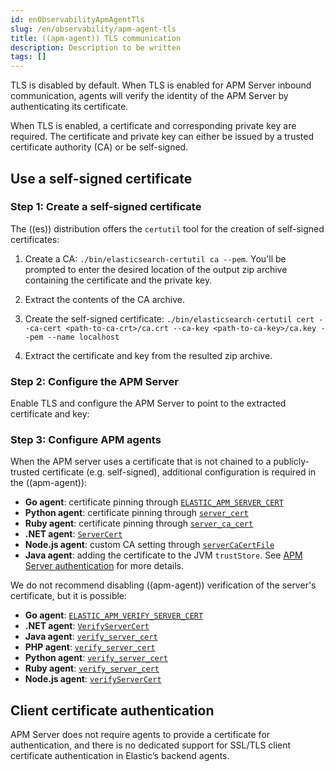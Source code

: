```yaml
---
id: enObservabilityApmAgentTls
slug: /en/observability/apm-agent-tls
title: ((apm-agent)) TLS communication
description: Description to be written
tags: []
---
```



<div id="apm-agent-tls"></div>

TLS is disabled by default.
When TLS is enabled for APM Server inbound communication, agents will verify the identity
of the APM Server by authenticating its certificate.

When TLS is enabled, a certificate and corresponding private key are required.
The certificate and private key can either be issued by a trusted certificate authority (CA)
or be <DocLink id="enObservabilityApmAgentTls" section="use-a-self-signed-certificate">self-signed</DocLink>.

<div id="apm-agent-self-sign"></div>

## Use a self-signed certificate

<div id="apm-agent-self-sign-1"></div>

### Step 1: Create a self-signed certificate

The ((es)) distribution offers the `certutil` tool for the creation of self-signed certificates:

1. Create a CA: `./bin/elasticsearch-certutil ca --pem`. You'll be prompted to enter the desired
    location of the output zip archive containing the certificate and the private key.

1. Extract the contents of the CA archive.
1. Create the self-signed certificate: `./bin/elasticsearch-certutil cert --ca-cert <path-to-ca-crt>/ca.crt --ca-key <path-to-ca-key>/ca.key --pem --name localhost`
1. Extract the certificate and key from the resulted zip archive.

<div id="apm-agent-self-sign-2"></div>

### Step 2: Configure the APM Server

Enable TLS and configure the APM Server to point to the extracted certificate and key:

<TlsWidget />

<div id="apm-agent-self-sign-3"></div>

### Step 3: Configure APM agents

When the APM server uses a certificate that is not chained to a publicly-trusted certificate
(e.g. self-signed), additional configuration is required in the ((apm-agent)):

* **Go agent**: certificate pinning through [`ELASTIC_APM_SERVER_CERT`](((apm-go-ref))/configuration.html#config-server-cert)
* **Python agent**: certificate pinning through [`server_cert`](((apm-py-ref))/configuration.html#config-server-cert)
* **Ruby agent**: certificate pinning through [`server_ca_cert`](((apm-ruby-ref))/configuration.html#config-ssl-ca-cert)
* **.NET agent**: [`ServerCert`](((apm-dotnet-ref))/config-reporter.html#config-server-cert)
* **Node.js agent**: custom CA setting through [`serverCaCertFile`](((apm-node-ref))/configuration.html#server-ca-cert-file)
* **Java agent**: adding the certificate to the JVM `trustStore`.
    See [APM Server authentication](((apm-java-ref))/ssl-configuration.html#ssl-server-authentication) for more details.

We do not recommend disabling ((apm-agent)) verification of the server's certificate, but it is possible:

* **Go agent**: [`ELASTIC_APM_VERIFY_SERVER_CERT`](((apm-go-ref))/configuration.html#config-verify-server-cert)
* **.NET agent**: [`VerifyServerCert`](((apm-dotnet-ref))/config-reporter.html#config-verify-server-cert)
* **Java agent**: [`verify_server_cert`](((apm-java-ref))/config-reporter.html#config-verify-server-cert)
* **PHP agent**: [`verify_server_cert`](((apm-php-ref-v))/configuration-reference.html#config-verify-server-cert)
* **Python agent**: [`verify_server_cert`](((apm-py-ref))/configuration.html#config-verify-server-cert)
* **Ruby agent**: [`verify_server_cert`](((apm-ruby-ref))/configuration.html#config-verify-server-cert)
* **Node.js agent**: [`verifyServerCert`](((apm-node-ref))/configuration.html#validate-server-cert)

<div id="apm-agent-client-cert"></div>

## Client certificate authentication

APM Server does not require agents to provide a certificate for authentication,
and there is no dedicated support for SSL/TLS client certificate authentication in Elastic’s backend agents.